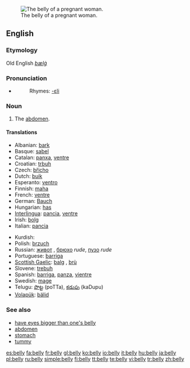 [[Image:Pregnant belly button.jpg|thumb|right|The belly of a pregnant woman.]]
==English==

===Etymology===
Old English ''[[bælġ]]''

===Pronunciation===
*{{audio|en-us-belly.ogg|Audio (US)}}
*:Rhymes: [[Rhymes:English:-ɛli|-ɛli]]

===Noun===
{{en-noun|bell|ies}}

# The [[abdomen]].

====Translations====
{{trans-top|abdomen}}
*Albanian: [[bark]]
*Basque: [[sabel]]
*Catalan: [[panxa]], [[ventre]]
*Croatian: [[trbuh]]
*Czech: [[břicho]] {{n}}
*Dutch: [[buik]]
*Esperanto: [[ventro]]
*Finnish: [[maha#Finnish|maha]]
*French: [[ventre]] {{m}}
*German: [[Bauch]]  {{m}}
*Hungarian: [[has]]
*[[Interlingua]]: [[pancia]], [[ventre]]
*Irish: [[bolg]] {{m}}
*Italian: [[pancia]] {{f}}
{{trans-mid}}
*Kurdish: {{t|ku|زگ|sc=KUchar|tr=}}
*Polish: [[brzuch]] {{m}}
*Russian: [[живот]] {{m}}, [[брюхо]] {{n}} ''rude'', [[пузо]] {{n}} ''rude''
*Portuguese: [[barriga]]
*[[Scottish Gaelic]]: [[balg]] {{m}}, [[brù]] {{f}}
*Slovene: [[trebuh]] {{m}}
*Spanish: [[barriga]], [[panza]], [[vientre]]
*Swedish: [[mage#Swedish|mage]]
*Telugu: [[పొట్ట]] (poTTa), [[కడుపు]] (kaDupu)
*[[Volapük]]: [[bälid]]
{{trans-bottom}}

===See also===
*[[have eyes bigger than one's belly]]
*[[abdomen]]
*[[stomach]]
*[[tummy]]

[[es:belly]]
[[fa:belly]]
[[fr:belly]]
[[gl:belly]]
[[ko:belly]]
[[io:belly]]
[[it:belly]]
[[hu:belly]]
[[ja:belly]]
[[pl:belly]]
[[ru:belly]]
[[simple:belly]]
[[fi:belly]]
[[tt:belly]]
[[te:belly]]
[[vi:belly]]
[[tr:belly]]
[[zh:belly]]